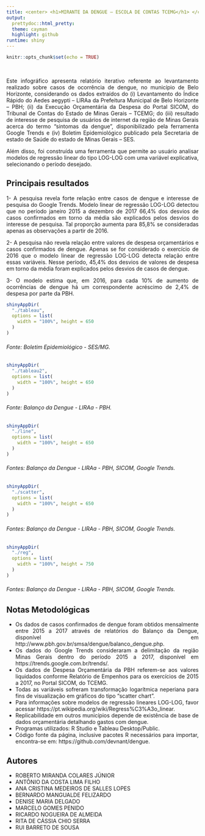 ---
title: <center> <h1>MIRANTE DA DENGUE – ESCOLA DE CONTAS TCEMG</h1> </center>
output: 
  prettydoc::html_pretty:
  theme: cayman
  highlight: github
runtime: shiny
---

<style>
body {
text-align: justify}
</style>

```{r setup, include=FALSE}
knitr::opts_chunk$set(echo = TRUE)
```

&nbsp;
&nbsp;
&nbsp;

Este infográfico apresenta relatório iterativo referente ao levantamento realizado sobre casos de ocorrência de dengue, no município de Belo Horizonte, considerando os dados extraídos do (i) Levantamento do Índice Rápido do Aedes aegypti – LIRAa da Prefeitura Municipal de Belo Horizonte – PBH; (ii) da Execução Orçamentária da Despesa do Portal SICOM, do Tribunal de Contas do Estado de Minas Gerais – TCEMG; do (iii) resultado de interesse de pesquisa de usuários de internet da região de Minas Gerais acerca do termo “sintomas da dengue”, disponibilizado pela ferramenta Google Trends e (iv) Boletim Epidemiológico publicado pela Secretaria de estado de Saúde do estado de Minas Gerais – SES.
&nbsp;

Além disso, foi construída uma ferramenta que permite ao usuário analisar modelos de regressão linear do tipo LOG-LOG com uma variável explicativa, selecionando o período desejado.


## Principais resultados

1-	A pesquisa revela forte relação entre casos de dengue e interesse de pesquisa do Google Trends. Modelo linear de regressão LOG-LOG detectou que no período janeiro 2015 a dezembro de 2017 66,4% dos desvios de casos confirmados em torno da média são explicados pelos desvios do interesse de pesquisa. Tal proporção aumenta para 85,8% se consideradas apenas as observações a partir de 2016.

2-	A pesquisa não revela relação entre valores de despesa orçamentários e casos confirmados de dengue. Apenas se for considerado o exercício de 2016 que o modelo linear de regressão LOG-LOG detecta relação entre essas variáveis. Nesse período, 45,4% dos desvios de valores de despesa em torno da média foram explicados pelos desvios de casos de dengue.

3-	O modelo estima que, em 2016, para cada 10% de aumento de ocorrências de dengue há um correspondente acréscimo de 2,4% de despesa por parte da PBH.



```{r map, echo=FALSE}

shinyAppDir(
  "./tableau",
  options = list(
    width = "100%", height = 650
  )
)
```
<h6>Fonte: Boletim Epidemiológico - SES/MG.</h6>

```{r map2, echo=FALSE}

shinyAppDir(
  "./tableau2",
  options = list(
    width = "100%", height = 650
  )
)
```
<h6>Fonte: Balanço da Dengue - LIRAa - PBH.</h6>


```{r line, echo=FALSE}

shinyAppDir(
  "./line",
  options = list(
    width = "100%", height = 650
  )
)
```
<h6>Fontes: Balanço da Dengue - LIRAa - PBH, SICOM, Google Trends.</h6>


```{r scatter, echo=FALSE}

shinyAppDir(
  "./scatter",
  options = list(
    width = "100%", height = 650
  )
)
```
<h6>Fontes: Balanço da Dengue - LIRAa - PBH, SICOM, Google Trends.</h6>


```{r reg, echo=FALSE}

shinyAppDir(
  "./reg",
  options = list(
    width = "100%", height = 750
  )
)
```
<h6>Fontes: Balanço da Dengue - LIRAa - PBH, SICOM, Google Trends.</h6>


## Notas Metodológicas 

- Os dados de casos confirmados de dengue foram obtidos mensalmente entre 2015 a 2017 através de relatórios do Balanço da Dengue, disponível em http://www.pbh.gov.br/smsa/dengue/balanco_dengue.php.
- Os dados do Google Trends consideraram a delimitação da região Minas Gerais dentro do período 2015 a 2017, disponível em https://trends.google.com.br/trends/.
- Os dados de Despesa Orçamentária da PBH referem-se aos valores liquidados conforme Relatório de Empenhos para os exercícios de 2015 a 2017, no Portal SICOM, do TCEMG.
- Todas as variáveis sofreram transformação logarítmica neperiana para fins de visualização em gráficos do tipo “scatter chart”. 
- Para informações sobre modelos de regressão lineares LOG-LOG, favor acessar https://pt.wikipedia.org/wiki/Regress%C3%A3o_linear.
- Replicabilidade em outros municípios depende de existência de base de dados orçamentária detalhando gastos com dengue.
- Programas utilizados: R Studio e Tableau Desktop/Public.
- Código fonte da página, inclusive pacotes R necessários para importar, encontra-se em: https://github.com/devnant/dengue.


## Autores
- ROBERTO MIRANDA COLARES JÚNIOR
- ANTÔNIO DA COSTA LIMA FILHO
- ANA CRISTINA MEDEIROS DE SALLES LOPES
- BERNARDO MANGUALDE FELIZARDO
- DENISE MARIA DELGADO
- MARCELO GOMES PENIDO
- RICARDO NOGUEIRA DE ALMEIDA
- RITA DE CÁSSIA CHIO SERRA
- RUI BARRETO DE SOUSA 

